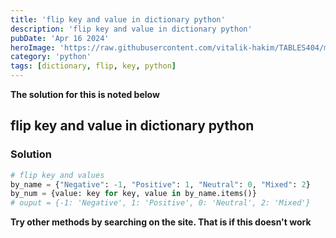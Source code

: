 ```yaml
---
title: 'flip key and value in dictionary python'
description: 'flip key and value in dictionary python'
pubDate: 'Apr 16 2024'
heroImage: 'https://raw.githubusercontent.com/vitalik-hakim/TABLES404/main/error_b/python.jpg'
category: 'python'
tags: [dictionary, flip, key, python]
---
```


**The solution for this is noted below**

## flip key and value in dictionary python

### Solution

```python
# flip key and values
by_name = {"Negative": -1, "Positive": 1, "Neutral": 0, "Mixed": 2}
by_num = {value: key for key, value in by_name.items()}
# ouput = {-1: 'Negative', 1: 'Positive', 0: 'Neutral', 2: 'Mixed'}
```

**Try other methods by searching on the site. That is if this doesn't work**
